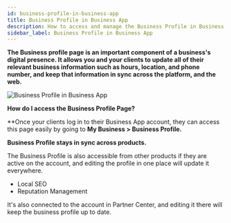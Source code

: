 ```yaml
---
id: business-profile-in-business-app
title: Business Profile in Business App
description: How to access and manage the Business Profile in Business App
sidebar_label: Business Profile in Business App
---
```


**The Business profile page is an important component of a business's digital presence. It allows you and your clients to update all of their relevant business information such as hours, location, and phone number, and keep that information in sync across the platform, and the web.**

![Business Profile in Business App](/img/business-app/profile/business-profile.jpg)

**How do I access the Business Profile Page?**

**Once your clients log in to their Business App account, they can access this page easily by going to **My Business > Business Profile.**

**Business Profile stays in sync across products.**

The Business Profile is also accessible from other products if they are active on the account, and editing the profile in one place will update it everywhere.

- Local SEO
- Reputation Management

It's also connected to the account in Partner Center, and editing it there will keep the business profile up to date.